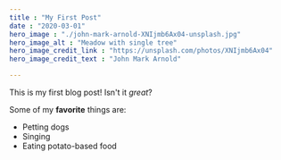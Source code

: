 ```yaml
---
title : "My First Post"
date : "2020-03-01"
hero_image : "./john-mark-arnold-XNIjmb6Ax04-unsplash.jpg"
hero_image_alt : "Meadow with single tree"
hero_image_credit_link : "https://unsplash.com/photos/XNIjmb6Ax04"
hero_image_credit_text : "John Mark Arnold"

---
```


This is my first blog post! Isn't it *great*?

Some of  my **favorite** things are:

* Petting dogs
* Singing
* Eating potato-based food